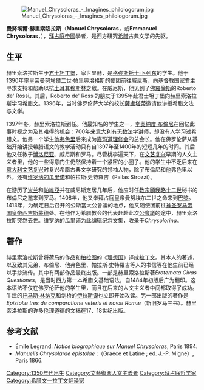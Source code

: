 {{多個問題|
{{Untranslated-jargon|time=2013-06-08}}
{{refimprove|time=2013-06-06T17:11:23+00:00}}
}}
[[File:Manuel_Chrysoloras_-_Imagines_philologorum.jpg|thumb]]

'''曼努埃爾·赫里索洛拉斯'''（'''Manuel Chrysoloras'''，或'''Emmanuel Chrysoloras'''，{{bd||约1355年|1415年|4月15日|catIdx=C}}），[[拜占庭帝國|拜占庭帝國]]學者，是西方研究[[希腊|希腊]]古典文学的先驱。

== 生平 ==
赫里索洛拉斯生于[[君士坦丁堡|君士坦丁堡]]，家世显赫，是[[格弥斯托士·卜列东|格弥斯托士·卜列东]]的学生。他于1390年率[[拜占庭皇帝列表|皇帝]][[曼努埃尔二世_(拜占庭)|曼努埃爾二世·帕里奥洛格斯]]的使团前往[[威尼斯|威尼斯]]，向基督教国家君主寻求支持和帮助以抗[[土耳其|土耳其]][[穆斯林|穆斯林]]之敌。在威尼斯，他见到了[[佛羅倫斯|佛羅倫斯]]的Roberto de' Rossi。其后，Roberto de' Rossi的朋友{{link-en|Giacomo da Scarperia|Giacomo da Scarperia}}于1395年赴君士坦丁堡向赫里索洛拉斯学习希腊文。1396年，当时佛罗伦萨大学的校长[[薩盧塔蒂|薩盧塔蒂]]邀请他讲授希腊文法与文学。

1397年冬，赫里索洛拉斯到任。他最知名的学生之一，[[李奧納度·布倫尼|李奧納度·布倫尼]]在回忆此事时视之为及其难得的机会：700年来意大利有无数法学讲师，却没有人学习过希腊文。他另一个学生[[他弗色里|他弗色里]]后来成为[[嘉玛道理修会|嘉玛道理修会]]的总会长。他在佛罗伦萨从基础开始讲授希腊语文的教学活动只有自1397年至1400年的短短几年的时间。其后他又任教于[[博洛尼亚|博洛尼亚]]、威尼斯和罗马。尽管桃李遍天下，在[[文艺复兴|文艺复兴]]早期的人文主义者里，他的一些得意门生仍然保持着一个紧密的小圈子。他的学生中不乏后来在[[意大利文艺复兴|意大利文艺复兴]]时复兴希腊古典文学研究的领袖人物，除了布倫尼和他弗色里以外，还有[[维罗纳的瓜里诺|维罗纳的瓜里诺]]和帕拉斯·史特羅吉（Pallas Strozzi）。

在游历了[[米兰|米兰]]和[[帕維亞|帕維亞]]并在威尼斯定居几年后，他应时任[[教宗|教宗]][[額我略十二世|額我略十二世]]秘书的布倫尼之邀来到罗马。1408年，他又奉拜占庭皇帝曼努埃尔二世之命来到[[巴黎|巴黎]]。1413年，为确定日后召开的公斯當大公會議的地点，他又随使团前往[[神圣罗马帝国皇帝|神圣罗马帝国皇帝]][[西吉斯蒙德_(神圣罗马帝国)|西吉斯蒙德]]处。在他作为希腊教会的代表赶赴此次[[大公會議|公會議]]的途中，赫里索洛拉斯突然去世。维罗纳的瓜里诺为此编辑纪念文集，收录于''Chrysolorina''。

== 著作 ==
赫里索洛拉斯曾将[[荷马|荷马]]的作品和[[柏拉图|柏拉图]]的《[[理想国|理想国]]》译成[[拉丁文|拉丁文]]。其本人的著述，以及致其兄弟、布倫尼、他弗色里、帕拉斯·史特羅吉等人的书信等在他生前已经以手抄流传。其中有两部作品最终出版。一部是赫里索洛拉斯著''Erotemata Civas Questiones''，是当时西方第一本希腊文基础语法，自1484年初版后广为翻印。这本语法不仅在佛罗伦萨他的学生里，而且在后来的人文主义者中间都取得了成功。牛津的[[托马斯·林纳克|托马斯·林纳克]]和剑桥的[[伊拉斯谟|伊拉斯谟]]也立即开始攻读。另一部出版的著作是''Epistolæ tres de comparatione veteris et novæ Romæ''（新旧罗马三书）。赫里索洛拉斯的许多伦理道德的文稿在17、18世纪出版。

== 参考文献 ==
* Émile Legrand: ''Notice biographique sur Manuel Chrysoloras'', Paris 1894.
* ''Manuelis Chrysolarae epistolae'' :（Graece et Latine ; ed. J.-P. Migne）, Paris 1866.

{{Authority control}}
[[Category:1350年代出生|Category:1350年代出生]]
[[Category:文藝復興人文主義者|Category:文藝復興人文主義者]]
[[Category:拜占庭哲学家|Category:拜占庭哲学家]]
[[Category:希腊文—拉丁文翻译家|Category:希腊文—拉丁文翻译家]]